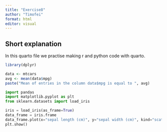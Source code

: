 ```yaml
---
title: "Exercise8"
author: "Timofei"
format: html
editor: visual
---
```


## Short explanation

In this quarto file we practise making r and python code with quarto.
```r
library(dplyr)
```

```r
data <- mtcars
avg <- mean(data$mpg)
paste("Mean of entries in the column data$mpg is equal to ", avg)
```

```python
import pandas
import matplotlib.pyplot as plt
from sklearn.datasets import load_iris
```

```python
iris = load_iris(as_frame=True)
data_frame = iris.frame
data_frame.plot(x="sepal length (cm)", y="sepal width (cm)", kind="scatter", marker="o", title="Line plot (pandas)")
plt.show()
```


